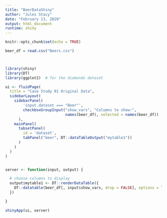 ```yaml
---
title: "BeerDataShiny"
author: "Jules Stacy"
date: "February 13, 2020"
output: html_document
runtime: shiny
---
```


```r
knitr::opts_chunk$set(echo = TRUE)
```


```r

beer_df = read.csv("Beers.csv")



library(shiny)
library(DT)
library(ggplot2)  # for the diamonds dataset

ui <- fluidPage(
  title = "Case Study 01 Original Data",
  sidebarLayout(
    sidebarPanel(
        'input.dataset === "Beer"',
        checkboxGroupInput("show_vars", "Columns to show:",
                           names(beer_df), selected = names(beer_df))
      ),
    mainPanel(
      tabsetPanel(
        id = 'dataset',
        tabPanel("beer", DT::dataTableOutput("mytable1"))
      )
    )
  )
)


server <- function(input, output) {

  # choose columns to display
  output$mytable1 <- DT::renderDataTable({
    DT::datatable(beer_df[, input$show_vars, drop = FALSE], options = list(orderClasses = TRUE))
  })

}

shinyApp(ui, server)


```